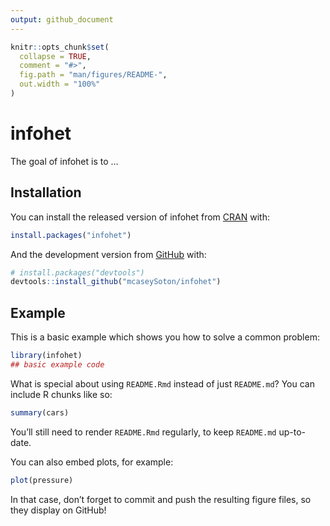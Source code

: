 ```yaml
---
output: github_document
---
```


<!-- README.md is generated from README.Rmd. Please edit that file -->

```r
knitr::opts_chunk$set(
  collapse = TRUE,
  comment = "#>",
  fig.path = "man/figures/README-",
  out.width = "100%"
)
```

# infohet

<!-- badges: start -->
<!-- badges: end -->

The goal of infohet is to ...

## Installation

You can install the released version of infohet from [CRAN](https://CRAN.R-project.org) with:

``` r
install.packages("infohet")
```

And the development version from [GitHub](https://github.com/) with:

``` r
# install.packages("devtools")
devtools::install_github("mcaseySoton/infohet")
```
## Example

This is a basic example which shows you how to solve a common problem:

```r
library(infohet)
## basic example code
```

What is special about using `README.Rmd` instead of just `README.md`? You can include R chunks like so:

```r
summary(cars)
```

You'll still need to render `README.Rmd` regularly, to keep `README.md` up-to-date.

You can also embed plots, for example:

```r
plot(pressure)
```

In that case, don't forget to commit and push the resulting figure files, so they display on GitHub!
